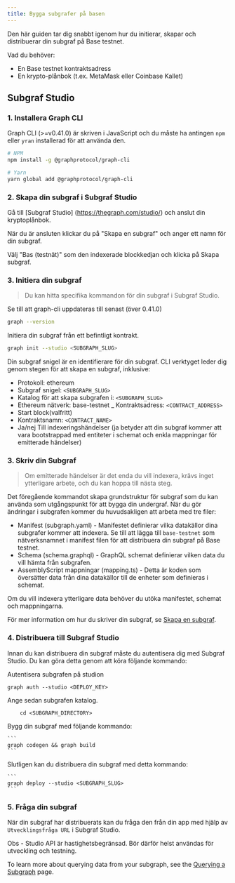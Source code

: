 ```yaml
---
title: Bygga subgrafer på basen
---
```


Den här guiden tar dig snabbt igenom hur du initierar, skapar och distribuerar din subgraf på Base testnet.

Vad du behöver:

- En Base testnet kontraktsadress
- En krypto-plånbok (t.ex. MetaMask eller Coinbase Kallet)

## Subgraf Studio

### 1. Installera Graph CLI

Graph CLI (>=v0.41.0) är skriven i JavaScript och du måste ha antingen `npm` eller `yran` installerad för att använda den.

```sh
# NPM
npm install -g @graphprotocol/graph-cli

# Yarn
yarn global add @graphprotocol/graph-cli
```

### 2. Skapa din subgraf i Subgraf Studio

Gå till [Subgraf Studio] \(https://thegraph.com/studio/) och anslut din kryptoplånbok.

När du är ansluten klickar du på "Skapa en subgraf" och anger ett namn för din subgraf.

Välj "Bas (testnät)" som den indexerade blockkedjan och klicka på Skapa subgraf.

### 3. Initiera din subgraf

> Du kan hitta specifika kommandon för din subgraf i Subgraf Studio.

Se till att graph-cli uppdateras till senast (över 0.41.0)

```sh
graph --version
```

Initiera din subgraf från ett befintligt kontrakt.

```sh
graph init --studio <SUBGRAPH_SLUG>
```

Din subgraf snigel är en identifierare för din subgraf. CLI verktyget leder dig genom stegen för att skapa en subgraf, inklusive:

- Protokoll: ethereum
- Subgraf snigel: `<SUBGRAPH_SLUG>`
- Katalog för att skapa subgrafen i: `<SUBGRAPH_SLUG>`
- Ethereum nätverk: base-testnet \_ Kontraktsadress: `<CONTRACT_ADDRESS>`
- Start block(valfritt)
- Kontraktsnamn: `<CONTRACT_NAME>`
- Ja/nej Till indexeringshändelser (ja betyder att din subgraf kommer att vara bootstrappad med entiteter i schemat och enkla mappningar för emitterade händelser)

### 3. Skriv din Subgraf

> Om emitterade händelser är det enda du vill indexera, krävs inget ytterligare arbete, och du kan hoppa till nästa steg.

Det föregående kommandot skapa grundstruktur för subgraf som du kan använda som utgångspunkt för att bygga din undergraf. När du gör ändringar i subgrafen kommer du huvudsakligen att arbeta med tre filer:

- Manifest (subgraph.yaml) - Manifestet definierar vilka datakällor dina subgrafer kommer att indexera. Se till att lägga till `base-testnet` som nätverksnamnet i manifest filen för att distribuera din subgraf på Base testnet.
- Schema (schema.graphql) - GraphQL schemat definierar vilken data du vill hämta från subgrafen.
- AssemblyScript mappningar (mapping.ts) - Detta är koden som översätter data från dina datakällor till de enheter som definieras i schemat.

Om du vill indexera ytterligare data behöver du utöka manifestet, schemat och mappningarna.

För mer information om hur du skriver din subgraf, se [Skapa en subgraf](/developing/creating-a-subgraph).

### 4. Distribuera till Subgraf Studio

Innan du kan distribuera din subgraf måste du autentisera dig med Subgraf Studio. Du kan göra detta genom att köra följande kommando:

Autentisera subgrafen på studion

```
graph auth --studio <DEPLOY_KEY>
```

Ange sedan subgrafen katalog.

```
    cd <SUBGRAPH_DIRECTORY>
```

Bygg din subgraf med följande kommando:

````
```
graph codegen && graph build
```
````

Slutligen kan du distribuera din subgraf med detta kommando:

````
```
graph deploy --studio <SUBGRAPH_SLUG>
```
````

### 5. Fråga din subgraf

När din subgraf har distribuerats kan du fråga den från din app med hjälp av `Utvecklingsfråga URL` i Subgraf Studio.

Obs - Studio API är hastighetsbegränsad. Bör därför helst användas för utveckling och testning.

To learn more about querying data from your subgraph, see the [Querying a Subgraph](/querying/querying-the-graph) page.
